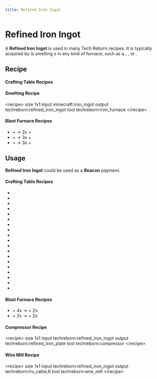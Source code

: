```yaml
---
title: Refined Iron Ingot
---
```


<ItemImage file="refined_iron_ingot" alt="Refined Iron Ingot" size="200" />

# Refined Iron Ingot

A **Refined Iron Ingot** is used in many Tech Reborn recipes. It is typically acquired by is smelting <McItem slug="minecraft:iron_ingot" inline={true}/>s in any kind of furnace, such as a <McItem slug="minecraft:furnace" inline={true}/>, <McItem slug="minecraft:blast_furnace" inline={true}/>, <McItem slug="techreborn:iron_furnace" inline={true}/> or <McItem slug="techreborn:electric_furnace" inline={true}/>.

## Recipe

#### Crafting Table Recipes

<CraftingTable recipe="input techreborn:refined_iron_nugget techreborn:refined_iron_nugget techreborn:refined_iron_nugget input techreborn:refined_iron_nugget techreborn:refined_iron_nugget techreborn:refined_iron_nugget input techreborn:refined_iron_nugget techreborn:refined_iron_nugget techreborn:refined_iron_nugget output techreborn:refined_iron_ingot"/>
<CraftingTable recipe="input air air air input air techreborn:refined_iron_storage_block air input air air air output techreborn:refined_iron_ingot,9"/>

#### Smelting Recipe

\<recipe\> size 1x1 input minecraft:iron_ingot output techreborn:refined_iron_ingot tool techreborn:iron_furnace \</recipe\>

#### Blast Furnace Recipes

- <McItem slug="techreborn:pyrite_ore" inline={true}/> + <McItem slug="techreborn:calcium_carbonate_cell" inline={true}/> &rarr; 2x<McItem slug="techreborn:refined_iron_ingot" inline={true}/> + <McItem slug="techreborn:empty_cell" inline={true}/>
- <McItem slug="minecraft:iron_ore" inline={true}/> + <McItem slug="techreborn:calcium_carbonate_cell" inline={true}/> &rarr; 3x<McItem slug="techreborn:refined_iron_ingot" inline={true}/> + <McItem slug="techreborn:empty_cell" inline={true}/>
- <McItem slug="minecraft:deepslate_iron_ore" inline={true}/> + <McItem slug="techreborn:calcium_carbonate_cell" inline={true}/> &rarr; 3x<McItem slug="techreborn:refined_iron_ingot" inline={true}/> + <McItem slug="techreborn:empty_cell" inline={true}/>

## Usage

**Refined Iron Ingot** could be used as a **Beacon** payment.

#### Crafting Table Recipes

- <McItem slug="techreborn:basic_jackhammer" inline={true}/>
- <McItem slug="techreborn:basic_drill" inline={true}/>
- <McItem slug="techreborn:basic_chainsaw" inline={true}/>
- <McItem slug="techreborn:refined_iron_storage_block" inline={true}/>
- <McItem slug="techreborn:electronic_circuit" inline={true}/>
- <McItem slug="techreborn:refined_iron_nugget" inline={true}/>
- <McItem slug="techreborn:refined_iron_fence" inline={true}/>
- <McItem slug="techreborn:manual" inline={true}/>
- <McItem slug="techreborn:basic_machine_frame" inline={true}/>
- <McItem slug="techreborn:basic_machine_casing" inline={true}/>
- <McItem slug="techreborn:iron_alloy_furnace" inline={true}/>
- <McItem slug="techreborn:industrial_sawmill" inline={true}/>
- <McItem slug="techreborn:industrial_centrifuge" inline={true}/>
- <McItem slug="techreborn:greenhouse_controller" inline={true}/>
- <McItem slug="techreborn:diesel_generator" inline={true}/>
- <McItem slug="techreborn:alarm" inline={true}/>
- <McItem slug="techreborn:mixed_metal_ingot" inline={true}/>
- <McItem slug="techreborn:insulated_hv_cable" inline={true}/>
- <McItem slug="techreborn:hv_cable" inline={true}/>

#### Blast Furnace Recipes

- <McItem slug="techreborn:refined_iron_ingot" inline={true}/> + 4x <McItem slug="techreborn:coal_dust" inline={true}/> &rarr; <McItem slug="techreborn:steel_ingot" inline={true}/> + 2x <McItem slug="techreborn:dark_ashes_dust" inline={true}/>
- <McItem slug="techreborn:refined_iron_ingot" inline={true}/> + 2x <McItem slug="techreborn:carbon_cell" inline={true}/> &rarr; <McItem slug="techreborn:steel_ingot" inline={true}/> + 2x <McItem slug="techreborn:empty_cell" inline={true}/>

#### Compressor Recipe

\<recipe\> size 1x1 input techreborn:refined_iron_ingot output techreborn:refined_iron_plate tool techreborn:compressor \</recipe\>

#### Wire Mill Recipe

\<recipe\> size 1x1 input techreborn:refined_iron_ingot output techreborn:hv_cable,6 tool techreborn:wire_mill \</recipe\>